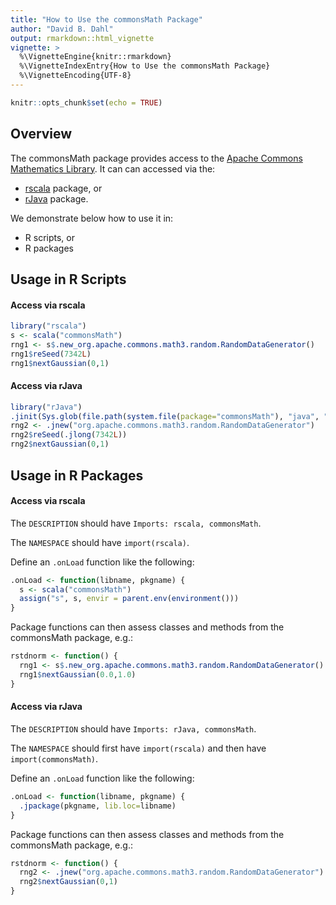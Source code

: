 ```yaml
---
title: "How to Use the commonsMath Package"
author: "David B. Dahl"
output: rmarkdown::html_vignette
vignette: >
  %\VignetteEngine{knitr::rmarkdown}
  %\VignetteIndexEntry{How to Use the commonsMath Package}
  %\VignetteEncoding{UTF-8}
---
```


```r
knitr::opts_chunk$set(echo = TRUE)
```

## Overview

The commonsMath package provides access to the [Apache Commons Mathematics Library](http://commons.apache.org/proper/commons-math/).  It can
can accessed via the:

+ [rscala](https://cran.r-project.org/package=rscala) package, or
+ [rJava](https://cran.r-project.org/package=rJava) package.

We demonstrate below how to use it in:

+ R scripts, or
+ R packages

## Usage in R Scripts

#### Access via rscala
```r
library("rscala")
s <- scala("commonsMath")
rng1 <- s$.new_org.apache.commons.math3.random.RandomDataGenerator()
rng1$reSeed(7342L)
rng1$nextGaussian(0,1)
```

#### Access via rJava

```r
library("rJava")
.jinit(Sys.glob(file.path(system.file(package="commonsMath"), "java", "*.jar")))
rng2 <- .jnew("org.apache.commons.math3.random.RandomDataGenerator")
rng2$reSeed(.jlong(7342L))
rng2$nextGaussian(0,1)
```

## Usage in R Packages

#### Access via rscala

The `DESCRIPTION` should have `Imports: rscala, commonsMath`.

The `NAMESPACE` should have `import(rscala)`.

Define an `.onLoad` function like the following:

```r
.onLoad <- function(libname, pkgname) {
  s <- scala("commonsMath")
  assign("s", s, envir = parent.env(environment()))
}
```

Package functions can then assess classes and methods from the commonsMath package, e.g.:

```r
rstdnorm <- function() {
  rng1 <- s$.new_org.apache.commons.math3.random.RandomDataGenerator()
  rng1$nextGaussian(0.0,1.0)
}
```

#### Access via rJava

The `DESCRIPTION` should have `Imports: rJava, commonsMath`.

The `NAMESPACE` should first have `import(rscala)` and then have `import(commonsMath)`.

Define an `.onLoad` function like the following:

```r
.onLoad <- function(libname, pkgname) {
  .jpackage(pkgname, lib.loc=libname)
}
```

Package functions can then assess classes and methods from the commonsMath package, e.g.:

```r
rstdnorm <- function() {
  rng2 <- .jnew("org.apache.commons.math3.random.RandomDataGenerator")
  rng2$nextGaussian(0,1)
}
```




